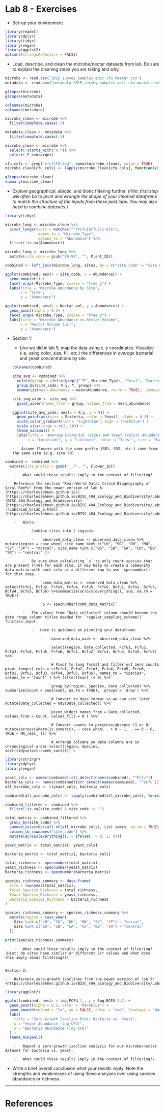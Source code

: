 # Lab 8 - Exercises

-   Set-up your environment

```r
library(readxl)
library(dplyr)
library(tidyr)
library(vegan)
library(ggplot2)
options(stringsAsFactors = FALSE)
```

-   Load, describe, and clean the microbe/nectar datasets from lab. Be sure to explain the cleaning steps you are taking and why.

```r

microbe <- read.csv("2015_survey_samples_edit_cfu_master.csv")
metadata <- read.csv("metadata_2015_survey_samples_edit_cfu_master.csv")

glimpse(microbe)
glimpse(metadata)

colnames(microbe)
colnames(metadata)

microbe_clean <- microbe %>%
  filter(complete.cases(.))

metadata_clean <- metadata %>%
  filter(complete.cases(.))
```

```{=plain}
To begin this assignment, I went ahead and loaded two datasets: the main microbe dataset (containing 1,157 rows x 41 columns) as well as a metadata file that contains two columns explaining variable meaning. For the microbe dataset, CFU counts, also known as colony-forming units, were included for both the frutophilic (Fcfu) and the basidiomycetous (Bcfu) microbes across flower samples, along with nectar volume, the data of which they were colelcted, and other ecological traits such as whether or not the stigma was closed. 

Upon inspection of this data, I found several columns (such as F_nontarget and X.1 through X.9) that were entirely empty or simply contained only NAs, which were they removed to streamline the dataset better. Next, many of the microbe count columns appears to be formatted as character strings (Ex: "0" instead of numeric 0) which were then converted to proper numer format --> allows for statistical analysis. Missing data entries in key colums were also checked for and filtered out in order to prevent issues during downstream analysis. 
```
```r
microbe_clean <- microbe %>%
  select(-starts_with("X.")) %>%
  select(-F_nontarget)

cfu_cols <- grep("cfu|CFU|log", names(microbe_clean), value = TRUE)
microbe_clean[cfu_cols] <- lapply(microbe_clean[cfu_cols], function(x) as.numeric(as.character(x)))

glimpse(microbe_clean)
summary(microbe_clean)
```

-   Explore geographical, abiotic, and biotic filtering further. (*Hint: first step will often be to pivot and wrangle the shape of your cleaned dataframe to match the structure of the inputs from these past labs. You may also need to combine datasets.*)

```r
library(tidyr)

microbe_long <- microbe_clean %>%
  pivot_longer(cols = matches("^(Fcfu|Bcfu)[1-6]$"),
               names_to = "Microbe_Type",
               values_to = "Abundance") %>%
  filter(!is.na(Abundance))
```

```r
microbe_long <- microbe_long %>%
  mutate(site_code = gsub("[0-9]", "", Plant_ID))

combined <- left_join(microbe_long, sites, by = c("site_code" = "site_name"))

ggplot(combined, aes(x = site_code, y = Abundance)) +
  geom_boxplot() +
  facet_wrap(~Microbe_Type, scales = "free_y") +
  labs(title = "Microbe Abundance by Site",
       x = "Site",
       y = "Abundance")

ggplot(combined, aes(x = Nectar_vol, y = Abundance)) +
  geom_point(alpha = 0.5) +
  facet_wrap(~Microbe_Type, scales = "free_y") +
  labs(title = "Microbe Abundance vs Nectar Volume",
       x = "Nectar Volume (µL)",
       y = "Abundance")
```

-   Section 1:

    -   Like we did in lab 5, map the data using x, y coordinates. Visualize (i.e. using color, size, fill, etc.) the differences in *average* bacterial and yeast concentrations by site.

    ```r
    colnames(combined)

    site_avg <- combined %>%
      mutate(group = ifelse(grepl("^F", Microbe_Type), "Yeast", "Bacteria")) %>%
      group_by(site_code, X.y, Y, group) %>%
      summarize(mean_abundance = mean(Abundance, na.rm = TRUE), .groups = "drop")

    site_avg_wide <- site_avg %>%
      pivot_wider(names_from = group, values_from = mean_abundance)

    ggplot(site_avg_wide, aes(x = X.y, y = Y)) +
      geom_point(aes(size = Bacteria, color = Yeast), alpha = 0.8) +
      scale_color_gradient(low = "lightblue", high = "darkblue") +
      scale_size(range = c(2, 10)) +
      theme_minimal() +
      labs(title = "Average Bacterial (size) and Yeast (color) Abundance by Site",
           x = "Longitude", y = "Latitude", color = "Yeast", size = "Bacteria")
    ```

    ```         
    -   Assume flowers with the same prefix (SR1, SR2, etc.) come from the same site (e.g. site SR)
    ```

```r
combined <- combined %>%
  mutate(site_prefix = gsub("_.*", "", Flower_ID))
```

```         
    -   What could these results imply in the context of filtering?
```

```{=plain}
What these results imply in the context of filtering is that the the microbial community composition may be shaped by instead multiple types of ecological filtering --> variation in average bacterial and yeast abundance supports idea of geographic filtering (spatial locaiton influences which microbes are present; possibly due to differences in environmental conditions)

In addition, the visualzed patterns of abudnace may also reflect abiotic filters (particular if differences correlates with traits such as nectar volume or temperature at each site) --> Ex: Sites with lower yeast may have nectar conditions less favorable to yeast growth

Then, by grouping the flowers by their shared site prefixes (SR1, SR2, etc), biotic filtering can then be examined to where plant specia/floral traits can select for more specific microbial groups. 
```
```         
-   Reference the section "Real-World Data: Island Biogeography of Coral Reefs" from the newer version of lab 6: [https://charleslehnen.github.io/](https://charleslehnen.github.io/BISC_404_Ecology_and_Biodiversity/Labs/Lab_5/Lab_5.html)[BISC_404_Ecology_and_Biodiversity](https://charleslehnen.github.io/BISC_404_Ecology_and_Biodiversity/Labs/Lab_5/Lab_5.html)[/Labs/Lab_6/Lab_6.html](https://charleslehnen.github.io/BISC_404_Ecology_and_Biodiversity/Labs/Lab_5/Lab_5.html)

    -   Hints:

        -   Combine sites into 2 regions:

            -   `observed_data_clean <- observed_data_clean %>% mutate(region = case_when( site_name %in% c("LH", "SG", "OH", "MW", "SV", "JP") ~ "norcal", site_name %in% c("BS", "SB", "SA", "CH", "BB", "SR") ~ "central" ))`

        -   Be sure when calculating `p` to only count species that are present (\>0) for each site. It may help to create a community data matrix with each site as a different row to use `specnumber()` for that step.

            -   `comm_data_matrix <- observed_data_clean %>% select(Fcfu1, Fcfu2, Fcfu3, Fcfu4, Fcfu5, Fcfu6, Bcfu1, Bcfu2, Bcfu3, Bcfu4, Bcfu5, Bcfu6) %>%summarize(across(everything(), sum, na.rm = TRUE))`

                `p <- specnumber(comm_data_matrix)`

        -   The values from "Date_collected" column should become the date range column titles needed for `regular_sampling_scheme()` function input.

            -   Here is guidance on pivoting your dataframe:

                -   `observed_data_wide <- observed_data_clean %>%`

                    `select(region, Date_collected, Fcfu1, Fcfu2, Fcfu3, Fcfu4, Fcfu5, Fcfu6, Bcfu1, Bcfu2, Bcfu3, Bcfu4, Bcfu5, Bcfu6) %>%`

                    `# Pivot to long format and filter out zero counts pivot_longer( cols = c(Fcfu1, Fcfu2, Fcfu3, Fcfu4, Fcfu5, Fcfu6, Bcfu1, Bcfu2, Bcfu3, Bcfu4, Bcfu5, Bcfu6), names_to = "Species", values_to = "Count" ) %>% filter(Count != 0) %>%`

                    `group_by(region, Species, Date_collected) %>% summarize(Count = sum(Count, na.rm = TRUE), .groups = 'drop') %>%`

                    `# Convert to date format so we can sort later mutate(Date_collected = mdy(Date_collected)) %>%`

                    `pivot_wider( names_from = Date_collected, values_from = Count, values_fill = 0 ) %>%`

                    `# Convert counts to presence/absence (1 or 0) mutate(across(where(is.numeric), ~ case_when( . > 0 ~ 1, . == 0 ~ 0, TRUE ~ NA_real_ ))) %>%`

                    `# Arrange columns so date columns are in chronological order select(region, Species, sort(tidyselect::peek_vars()))`\
```

```r
library(stringr)
library(dplyr)
library(vegan)

yeast_cols <- names(combined)[str_detect(names(combined), "^Fcfu")]
bacteria_cols <- names(combined)[str_detect(names(combined), "^Bcfu")]
all_microbe_cols <- c(yeast_cols, bacteria_cols)

combined[all_microbe_cols] <- lapply(combined[all_microbe_cols], function(x) as.numeric(as.character(x)))

combined_filtered <- combined %>%
  filter(!is.na(site_code) & site_code != "")

total_matrix <- combined_filtered %>%
  group_by(site_code) %>%
  summarize(across(all_of(all_microbe_cols), \(x) sum(x, na.rm = TRUE))) %>%
  column_to_rownames("site_code") %>%
  mutate(across(everything(), ~ ifelse(. > 0, 1, 0)))

yeast_matrix <- total_matrix[, yeast_cols]

bacteria_matrix <- total_matrix[, bacteria_cols]

total_richness <- specnumber(total_matrix)
yeast_richness <- specnumber(yeast_matrix)
bacteria_richness <- specnumber(bacteria_matrix)

species_richness_summary <- data.frame(
  Site = rownames(total_matrix),
  Total_Species_Richness = total_richness,
  Yeast_Species_Richness = yeast_richness,
  Bacteria_Species_Richness = bacteria_richness
)

species_richness_summary <- species_richness_summary %>%
  mutate(region = case_when(
    Site %in% c("LH", "SG", "OH", "MW", "SV", "JP") ~ "norcal",
    Site %in% c("BS", "SB", "SA", "CH", "BB", "SR") ~ "central"
  ))

print(species_richness_summary)
```

```         
    -   What could these results imply in the context of filtering? (Hint: do sites have similar or different S\* values and what does this imply about filtering?)\
    
```

```{=plain}
From the data, we can observe that Yeast and Bacterial species richness are highly consistent across alll sites (13 and 14 species, respectively) even regardless of their regions. However though, Total Species Richness does seem to vary slightly (1-2 speceis per site) which then goes on to suggest that not all species types (yeast + bacteria) are present together in every site. The consistency in microbial group richness (yeast and bacteria seperately) across regions does suggest mininmal regional filtering in which both groups are able to disperse and persist across sites similarly. However though, the slight variation in total richness could also imply localized filtering (possible that's driven by biotic or even abiotic factors affecting whether or not both yeast and bacteria are detected together). 

Altogether, the patterns indicates that biotic/abiotic filters at the flower level may play a stronger rile in shaping final community composition than large-scale geographic filters --> all species can get to eeach site but whether they stay simply may depends on local conditions. 
```
```         
Section 2:

-   Reference zero-growth isoclines from the newer version of lab 5: <https://charleslehnen.github.io/BISC_404_Ecology_and_Biodiversity/Labs/Lab_5/Lab_5.html>
```

```r
library(ggplot2)

ggplot(combined, aes(x = log.FCFU.1., y = log.BCFU.1.)) +
  geom_point(alpha = 0.5, color = "darkblue") +
  geom_smooth(method = "lm", se = FALSE, color = "red", linetype = "dashed") +
  labs(
    title = "Zero-Growth Isocline Plot: Bacteria vs. Yeast",
    x = "Yeast Abundance (log CFU)",
    y = "Bacteria Abundance (log CFU)"
  ) +
  theme_minimal()
```

```         
    -   Repeat a zero-growth isocline analysis for our microbe/nectar dataset for bacteria vs. yeast.

    -   What could these results imply in the context of filtering?\
```

```{=plain}
From the zero-groth isocline plot, the positive association suggests that yeast and bacteria may not be strongly competing in such a way that suppresses each other's growth, but instead, they might simply be coexisting or even benefitting from shared environmental conditions. In the context of ecological filtering, what this implies is that biotic filtering through direct competition is likely weak and that otehr filters such as abiotic conditions (examples being enctar volume and sugar concentration) or even dispersal patterns may simply be more influential in shaping microbe communities within flowers. 
```
-   Write a brief overall conclusion what your results imply. Note the strengths and weaknesses of using these analyses over using species abundance or richness.

```{=plain}
Overall Conclusion: The results altogether suggest that microbial communities in floral nectar are shaped more by abiotic and spatial filtering rather than by strong biotic interactions. Per say, the microbial richness in the data presented was relatively consistent across sites and then the zero-growth isocline plot simply would indicate a weak positive association between yeast and bacterial abundances that then points to potential coexistence rather than competition.

Compared to simply using species abundance or richness, the multivariate and regression-based analyses provide a more nuanced view of community structure and interactions --> captures differences in composition, detects subtle patterns, and considers relative abundances.
```

------------------------------------------------------------------------

# References
